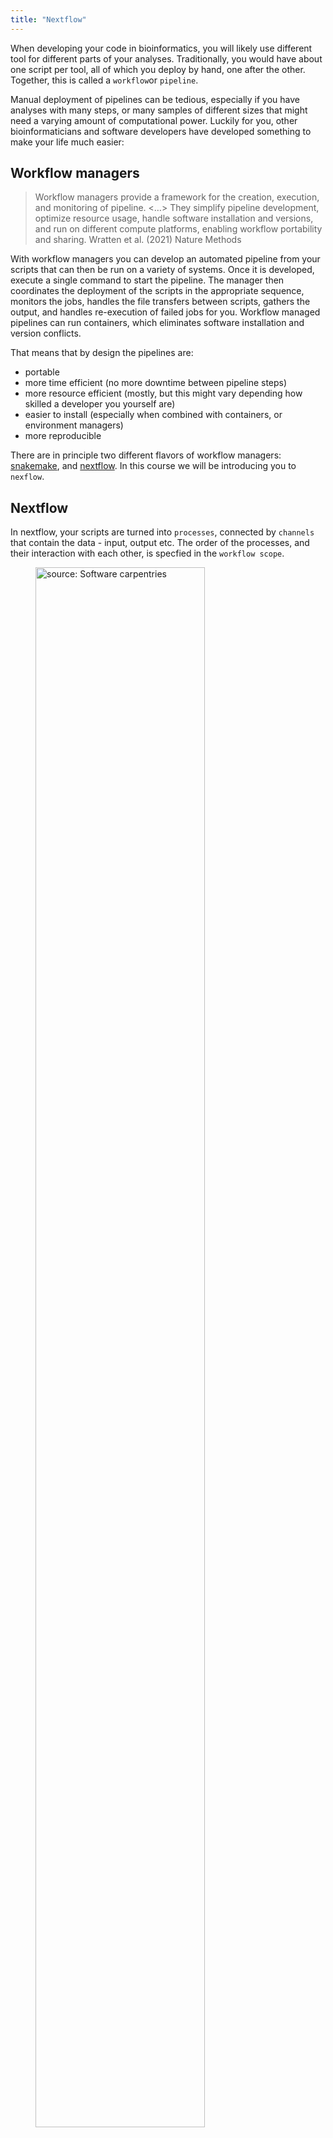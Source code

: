 ```yaml
---
title: "Nextflow"
---
```


When developing your code in bioinformatics, you will likely use different tool for different parts of your analyses. Traditionally, you would have about one script per tool, all of which you deploy by hand, one after the other. Together, this is called a `workflow`or `pipeline`.

Manual deployment of pipelines can be tedious, especially if you have analyses with many steps, or many samples of different sizes that might need a varying amount of computational power. Luckily for you, other bioinformaticians and software developers have developed something to make your life much easier: 

## Workflow managers

>Workflow managers provide a framework for the creation, execution, and monitoring of pipeline. <...> 
They simplify pipeline development, optimize resource usage, handle software installation and versions, and run on different compute platforms, enabling workflow portability and sharing.
Wratten et al. (2021) Nature Methods

With workflow managers you can develop an automated pipeline from your scripts that can then be run on a variety of systems. Once it is developed, execute a single command to start the pipeline. The manager then coordinates the deployment of the scripts in the appropriate sequence, monitors the jobs, handles the file transfers between scripts, gathers the output, and handles re-execution of failed jobs for you. Workflow managed pipelines can run containers, which eliminates software installation and version conflicts. 

That means that by design the pipelines are: 

- portable
- more time efficient (no more downtime between pipeline steps)
- more resource efficient (mostly, but this might vary depending how skilled a developer you yourself are)
- easier to install (especially when combined with containers, or environment managers)
- more reproducible

There are in principle two different flavors of workflow managers: [snakemake](https://www.snakemake.io), and [nextflow](https://www.nextflow.io). In this course we will be introducing you to `nexflow`. 

## Nextflow

In nextflow, your scripts are turned into `processes`, connected by `channels` that contain the data - input, output etc. The order of the processes, and their interaction with each other, is specfied in the `workflow scope`. 

![source: [Software carpentries](https://carpentries-incubator.github.io/workflows-nextflow/01-getting-started-with-nextflow.html)](figures/nextflow/channel-process_fqc.png){.class width=80%}

::: {.callout-note}

In this course, we will not write our own processes, or pipeline. However, if you are interested, there are a lot of very good training materials available online.

:::


The executable part of the processes, the so called `script`, can be written in any language, so in theory you could always choose the language that is best suited for the job (in practice you might be limited to the languages you know). However, the **modularity** of the processes allows for easy re-use of existing scripts and processes.

When moving the pipeline from one system to another, the `script` stays the same and does not change, the same containers are used. The only thing that changes are the parameters that pertain to the environment and available resources. In other words, with nextflow, the functional logic, the processes, are separated from the executive (how the workflow runs). This makes the nextflow pipelines highly **interoperable and portable**. They can be run on various platforms, such as HPC clusters, local computers, cloud systems etc..

The pipelines can be integrated with version control tools, such as git or bitbucket, and containers technologies, such as apptainer or docker. This makes the pipeline very **reproducible**.

The nextflow pipelines are extremely **scalable**, can be developed on a few samples and easily be run on hundreds or thousands of samples. When possible, processes are run in parallel automatically.

Nexflow performs automatic checks on the processes and their in- and output. It can automatically **resume execution** at a point of failure without having to re-compute successfully completed parts.  

Nextflow is open source. 

Here is a more visual summary of some of the points above: 

![source: Maxime U Garcia, Seqera labs](figures/nextflow/nextflow_overview.png){.class width=70%}

